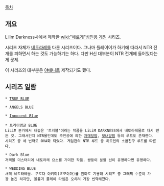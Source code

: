 [[목차]]
== 개요 ==
Lilim Darkness사에서 제작한 [[wiki:"에로게"성인용 게임]] 시리즈.

시리즈 자체가 [[네토라레]]를 다룬 시리즈이다. 그나마 플레이어가 하기에 따라서 NTR 전개를 피하면서 하는 것도 가능하기는 하다. 다만 H신 대부분이 NTR 전개에 들어있다는 게 문제.

이 시리즈의 대부분은 [[야애니]]로 제작되기도 했다.

== 시리즈 일람 ==
 * [[TRUE BLUE]]

 * ANGELS BLUE

 * [[Innocent Blue]]

 * 트라이앵글 BLUE
 LiLiM 본가에서 내놓은 '트러블'이라는 작품을 LiLiM DARKNESS에서 네토라레물로 다시 만든 것. 그래서인지 NTR물인데도 주인공에 의한 [[자매덮밥]], [[모녀덮밥]] 등의 루트도 존재한다.
 시리즈 중 세 번째로 OVA화 되었다. 게임판의 NTR 루트 중 히로인의 소꿉친구 루트를 따른다. 

 * Dark Blue
 저택물 미스터리에 네토라레 요소를 가미한 작품. 쌍둥이 분할 신이 유명하다면 유명하다.

 * WEDDING BLUE
 새댁 네토라레물. 쿠로다 아키미(쵸모야마)를 원화로 기용해 시리즈 중 그래픽 수준이 가장 높긴 하지만, 볼륨과 플레이 타임은 오히려 가장 빈약해졌다.
